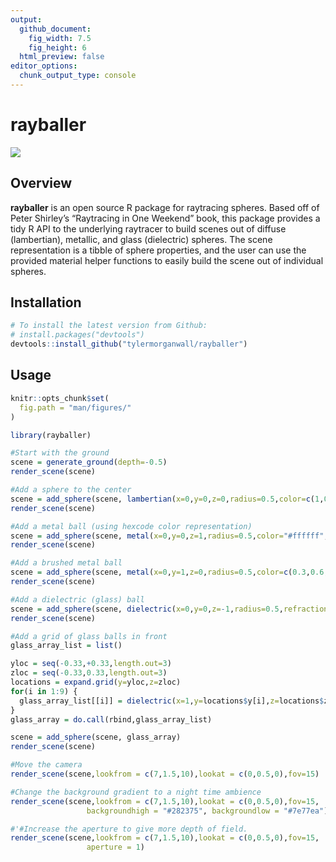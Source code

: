 ```yaml
---
output: 
  github_document:
    fig_width: 7.5
    fig_height: 6
  html_preview: false
editor_options: 
  chunk_output_type: console
---
```

rayballer
=========================================================

<img src="man/figures/rayballer.gif" ></img>

Overview
--------

**rayballer** is an open source R package for raytracing spheres. Based off of Peter Shirley's "Raytracing in One Weekend" book, this package provides a tidy R API to the underlying raytracer to build scenes out of diffuse (lambertian), metallic, and glass (dielectric) spheres. The scene representation is a tibble of sphere properties, and the user can use the provided material helper functions to easily build the scene out of individual spheres.

Installation
------------

``` r
# To install the latest version from Github:
# install.packages("devtools")
devtools::install_github("tylermorganwall/rayballer")
```

Usage
-----

```r
knitr::opts_chunk$set(
  fig.path = "man/figures/"
)
```

```r
library(rayballer)

#Start with the ground
scene = generate_ground(depth=-0.5)
render_scene(scene)

#Add a sphere to the center
scene = add_sphere(scene, lambertian(x=0,y=0,z=0,radius=0.5,color=c(1,0,1)))
render_scene(scene)

#Add a metal ball (using hexcode color representation)
scene = add_sphere(scene, metal(x=0,y=0,z=1,radius=0.5,color="#ffffff",fuzz=0))
render_scene(scene)

#Add a brushed metal ball 
scene = add_sphere(scene, metal(x=0,y=1,z=0,radius=0.5,color=c(0.3,0.6,1),fuzz=0.25))
render_scene(scene)

#Add a dielectric (glass) ball
scene = add_sphere(scene, dielectric(x=0,y=0,z=-1,radius=0.5,refraction=1.6))
render_scene(scene)

#Add a grid of glass balls in front
glass_array_list = list() 

yloc = seq(-0.33,+0.33,length.out=3)
zloc = seq(-0.33,0.33,length.out=3)
locations = expand.grid(y=yloc,z=zloc)
for(i in 1:9) {
  glass_array_list[[i]] = dielectric(x=1,y=locations$y[i],z=locations$z[i], radius=0.15)
}
glass_array = do.call(rbind,glass_array_list)

scene = add_sphere(scene, glass_array)
render_scene(scene)

#Move the camera
render_scene(scene,lookfrom = c(7,1.5,10),lookat = c(0,0.5,0),fov=15)

#Change the background gradient to a night time ambience
render_scene(scene,lookfrom = c(7,1.5,10),lookat = c(0,0.5,0),fov=15,
                 backgroundhigh = "#282375", backgroundlow = "#7e77ea")

#'#Increase the aperture to give more depth of field.
render_scene(scene,lookfrom = c(7,1.5,10),lookat = c(0,0.5,0),fov=15,
                 aperture = 1)


```